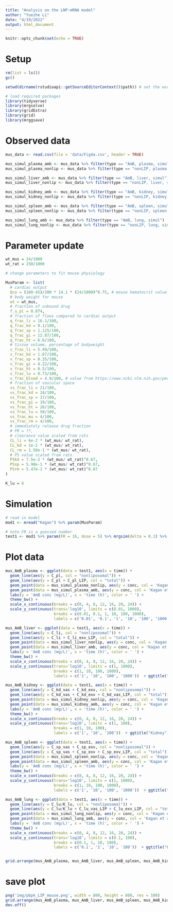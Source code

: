 ```yaml
---
title: "Analysis on the LNP-mRNA model"
author: "Yuezhe Li"
date: "4/19/2022"
output: html_document
---
```


```r
knitr::opts_chunk$set(echo = TRUE)
```

# Setup

```r
rm(list = ls())
gc()

setwd(dirname(rstudioapi::getSourceEditorContext()$path)) # set the working directory at the folder that contains the script

# load required packages
library(tidyverse)
library(mrgsolve)
library(gridExtra)
library(grid)
library(mrggsave)
```
# Observed data 

```r
mus_data <- read.csv(file = 'data/Fig4a.csv', header = TRUE)

mus_simul_plasma_amb <- mus_data %>% filter(type == "AmB, plasma, simul")
mus_simul_plasma_nonlip <- mus_data %>% filter(type == "nonLIP, plasma, simul")

mus_simul_liver_amb <- mus_data %>% filter(type == "AmB, liver, simul")
mus_simul_liver_nonlip <- mus_data %>% filter(type == "nonLIP, liver, simul")

mus_simul_kidney_amb <- mus_data %>% filter(type == "AmB, kidney, simul")
mus_simul_kidney_nonlip <- mus_data %>% filter(type == "nonLIP, kidney, simul")

mus_simul_spleen_amb <- mus_data %>% filter(type == "AmB, spleen, simul")
mus_simul_spleen_nonlip <- mus_data %>% filter(type == "nonLIP, spleen, simul")

mus_simul_lung_amb <- mus_data %>% filter(type == "AmB, lung, simul")
mus_simul_lung_nonlip <- mus_data %>% filter(type == "nonLIP, lung, simul")
```

# Parameter update
```r
wt_mus = 24/1000
wt_rat = 250/1000

# change parameters to fit mouse physiology

MusParam <- list(
  # cardiac output
  Qco = (100-45)/100 * 14.1 * (24/1000)^0.75, # mouse hematocrit value from https://pubmed.ncbi.nlm.nih.gov/26107632/
  # body weight for mouse 
  wt = wt_mus, 
  # fraction of unbound drug
  f_u_pl = 0.074, 
  # fraction of flows compared to cardiac output
  q_frac_li = 16.1/100,
  q_frac_kd = 9.1/100,
  q_frac_sp = 1.125/100,
  q_frac_gi = 12.87/100,
  q_frac_ht = 6.6/100,
  # tissue volume, percentage of bodyweight
  v_frac_li = 5.49/100,
  v_frac_kd = 1.67/100,
  v_frac_sp = 0.35/100,
  v_frac_gi = 4.22/100,
  v_frac_ht = 0.5/100,
  v_frac_lu = 0.73/100,
  v_frac_blood = 4.9/100, # value from https://www.ncbi.nlm.nih.gov/pmc/articles/PMC4243854/
  # fraction of vascular space
  vs_frac_li = 21/100,
  vs_frac_kd = 24/100,
  vs_frac_sp = 17/100,
  vs_frac_gi = 19/100,
  vs_frac_ht = 26/100,
  vs_frac_lu = 50/100,
  vs_frac_mu = 4/100,
  vs_frac_rm = 4/100,
  # immediately release drug fraction
  # FR = ??,
  # clearance value scaled from rats
  CL_li = 6e-2 * (wt_mus/ wt_rat),
  CL_kd = 1e-1 * (wt_mus/ wt_rat),
  CL_rm = 1.58e-1 * (wt_mus/ wt_rat),
  # PS value scaled from rats
  PSkd = 7.5e-2 * (wt_mus/ wt_rat)^0.67, 
  PSsp = 5.98e-1 * (wt_mus/ wt_rat)^0.67, 
  PSrm = 5.47e-1 * (wt_mus/ wt_rat)^0.67
)

K_lu = 6
```

# Simulation
```r
# read in model
mod1 <- mread("Kagan") %>% param(MusParam)

# note FR is a guessed number
test1 <- mod1 %>% param(FR = 16, dose = 5) %>% mrgsim(delta = 0.1) %>% as.tibble() %>% filter(time > 0.5)

```
# Plot data
```r
mus_AmB_plasma <- ggplot(data = test1, aes(x = time)) + 
  geom_line(aes(y = C_pl, col = "nonliposomal")) + 
  geom_line(aes(y = C_pl + C_pl_LIP, col = "total")) + 
  geom_point(data = mus_simul_plasma_nonlip, aes(y = conc, col = 'Kagan et al., 2013, nonliposomal'), size = 2, alpha = 0.5) + 
  geom_point(data = mus_simul_plasma_amb, aes(y = conc, col = 'Kagan et al., 2013, total'), size = 2, alpha = 0.5) + 
  labs(y = 'AmB conc (mg/L)', x = 'time (h)', color = ' ') + 
  theme_bw() +
  scale_x_continuous(breaks = c(0, 4, 8, 12, 16, 20, 24)) + 
  scale_y_continuous(trans='log10', limits = c(0.01, 1000), 
                     breaks = c(0.01, 0.1, 1, 10, 100, 1000), 
                     labels = c('0.01', '0.1', '1', '10', '100', '1000')) + ggtitle("Plasma")

mus_AmB_liver <- ggplot(data = test1, aes(x = time)) + 
  geom_line(aes(y = C_li, col = "nonliposomal")) + 
  geom_line(aes(y = C_li + C_li_exv_LIP, col = "total")) + 
  geom_point(data = mus_simul_liver_nonlip, aes(y = conc, col = 'Kagan et al., 2013, nonliposomal'), size = 2, alpha = 0.5) + 
  geom_point(data = mus_simul_liver_amb, aes(y = conc, col = 'Kagan et al., 2013, total'), size = 2, alpha = 0.5) + 
  labs(y = 'AmB conc (mg/L)', x = 'time (h)', color = ' ') + 
  theme_bw() +
  scale_x_continuous(breaks = c(0, 4, 8, 12, 16, 20, 24)) + 
  scale_y_continuous(trans='log10', limits = c(1, 1000), 
                     breaks = c(1, 10, 100, 1000), 
                     labels = c('1', '10', '100', '1000'))  + ggtitle("Liver")

mus_AmB_kidney <- ggplot(data = test1, aes(x = time)) + 
  geom_line(aes(y = C_kd_vas + C_kd_exv, col = "nonliposomal")) + 
  geom_line(aes(y = C_kd_vas + C_kd_exv + C_kd_vas_LIP, col = "total")) + 
  geom_point(data = mus_simul_kidney_nonlip, aes(y = conc, col = 'Kagan et al., 2013, nonliposomal'), size = 2, alpha = 0.5) + 
  geom_point(data = mus_simul_kidney_amb, aes(y = conc, col = 'Kagan et al., 2013, total'), size = 2, alpha = 0.5) + 
  labs(y = 'AmB conc (mg/L)', x = 'time (h)', color = ' ') + 
  theme_bw() +
  scale_x_continuous(breaks = c(0, 4, 8, 12, 16, 20, 24)) + 
  scale_y_continuous(trans='log10', limits = c(1, 100), 
                     breaks = c(1, 10, 100), 
                     labels = c('1', '10', '100'))  + ggtitle("Kidney")

mus_AmB_spleen <- ggplot(data = test1, aes(x = time)) + 
  geom_line(aes(y = C_sp_vas + C_sp_exv, col = "nonliposomal")) + 
  geom_line(aes(y = C_sp_vas + C_sp_exv + C_sp_exv_LIP, col = "total")) + 
  geom_point(data = mus_simul_spleen_nonlip, aes(y = conc, col = 'Kagan et al., 2013, nonliposomal'), size = 2, alpha = 0.5) + 
  geom_point(data = mus_simul_spleen_amb, aes(y = conc, col = 'Kagan et al., 2013, total'), size = 2, alpha = 0.5) + 
  labs(y = 'AmB conc (mg/L)', x = 'time (h)', color = ' ') + 
  theme_bw() + 
  scale_x_continuous(breaks = c(0, 4, 8, 12, 16, 20, 24)) + 
  scale_y_continuous(trans='log10', limits = c(1, 1000), 
                     breaks = c(1, 10, 100, 1000), 
                     labels = c('1', '10', '100', '1000'))  + ggtitle("Spleen")

mus_AmB_lung <- ggplot(data = test1, aes(x = time)) + 
  geom_line(aes(y = C_lu/K_lu, col = "nonliposomal")) + 
  geom_line(aes(y = C_lu/K_lu + C_lu_vas_LIP + C_lu_exv_LIP, col = "total")) + 
  geom_point(data = mus_simul_lung_nonlip, aes(y = conc, col = 'Kagan et al., 2013, nonliposomal'), size = 2, alpha = 0.5) + 
  geom_point(data = mus_simul_lung_amb, aes(y = conc, col = 'Kagan et al., 2013, total'), size = 2, alpha = 0.5) + 
  labs(y = 'AmB conc (mg/L)', x = 'time (h)', color = ' ') + 
  theme_bw() +
  scale_x_continuous(breaks = c(0, 4, 8, 12, 16, 20, 24)) + 
  scale_y_continuous(trans='log10', limits = c(0.1, 100), 
                     breaks = c(0.1, 1, 10, 100), 
                     labels = c('0.1', '1', '10', '100'))  + ggtitle("Lung")


grid.arrange(mus_AmB_plasma, mus_AmB_liver, mus_AmB_spleen, mus_AmB_kidney, mus_AmB_lung, ncol = 1)
```
# save plot 
```r
png('img/pbpk_LIP_mouse.png', width = 800, height = 800, res = 100)
grid.arrange(mus_AmB_plasma, mus_AmB_liver, mus_AmB_spleen, mus_AmB_kidney, mus_AmB_lung, ncol = 1)
dev.off()
```

